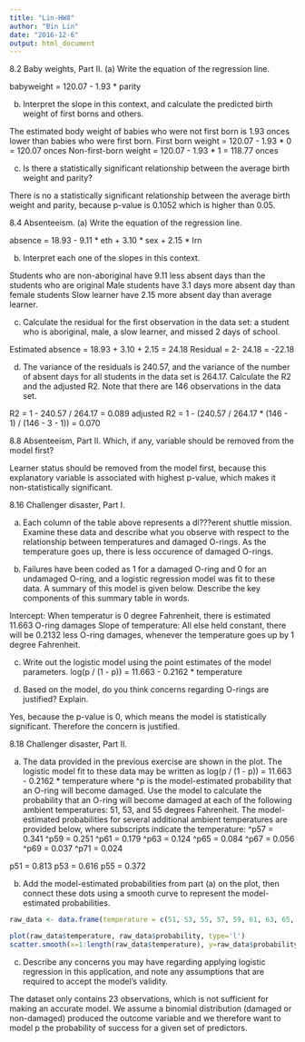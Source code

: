 ---
title: "Lin-HW8"
author: "Bin Lin"
date: "2016-12-6"
output: html_document
---

8.2 Baby weights, Part II.
(a) Write the equation of the regression line.

babyweight = 120.07 - 1.93 * parity


(b) Interpret the slope in this context, and calculate the predicted birth weight of first borns and
others.

The estimated body weight of babies who were not first born is 1.93 onces lower than babies who were first born. 
First born weight = 120.07 - 1.93 * 0 = 120.07 onces
Non-first-born weight = 120.07 - 1.93 * 1 = 118.77 onces


(c) Is there a statistically significant relationship between the average birth weight and parity?

There is no a statistically significant relationship between the average birth weight and parity, because p-value is 0.1052 which is higher than 0.05. 



8.4 Absenteeism.
(a) Write the equation of the regression line.

absence = 18.93 - 9.11 * eth + 3.10 * sex + 2.15 * Irn


(b) Interpret each one of the slopes in this context.

Students who are non-aboriginal have 9.11 less absent days than the students who are original 
Male students have 3.1 days more absent day than female students
Slow learner have 2.15 more absent day than average learner.


(c) Calculate the residual for the first observation in the data set: a student who is aboriginal,
male, a slow learner, and missed 2 days of school.

Estimated absence = 18.93 + 3.10 + 2.15 = 24.18
Residual = 2- 24.18 = -22.18


(d) The variance of the residuals is 240.57, and the variance of the number of absent days for all
students in the data set is 264.17. Calculate the R2 and the adjusted R2. Note that there are
146 observations in the data set.

R2 = 1 - 240.57 / 264.17 = 0.089
adjusted R2 = 1 - (240.57 / 264.17 * (146 - 1) / (146 - 3 - 1)) = 0.070



8.8 Absenteeism, Part II.
Which, if any, variable should be removed from the model first?

Learner status should be removed from the model first, because this explanatory variable is associated with highest p-value, which makes it non-statistically significant.



8.16 Challenger disaster, Part I.

(a) Each column of the table above represents a di???erent shuttle mission. Examine these data
and describe what you observe with respect to the relationship between temperatures and
damaged O-rings.
As the temperature goes up, there is less occurence of damaged O-rings. 


(b) Failures have been coded as 1 for a damaged O-ring and 0 for an undamaged O-ring, and
a logistic regression model was fit to these data. A summary of this model is given below.
Describe the key components of this summary table in words.

Intercept: When temperatur is 0 degree Fahrenheit, there is estimated 11.663 O-ring damages
Slope of temperature: All else held constant, there will be 0.2132 less O-ring damages, whenever the temperature goes up by 1 degree Fahrenheit. 


(c) Write out the logistic model using the point estimates of the model parameters.
log(p / (1 - p)) = 11.663 - 0.2162 * temperature


(d) Based on the model, do you think concerns regarding O-rings are justified? Explain.

Yes, because the p-value is 0, which means the model is statistically significant. Therefore the concern is justified.


8.18 Challenger disaster, Part II.

(a) The data provided in the previous exercise are shown in the plot. The logistic model fit to
these data may be written as
log(p / (1 - p)) = 11.663 - 0.2162 * temperature
where ^p is the model-estimated probability that an O-ring will become damaged. Use the
model to calculate the probability that an O-ring will become damaged at each of the following
ambient temperatures: 51, 53, and 55 degrees Fahrenheit. The model-estimated probabilities
for several additional ambient temperatures are provided below, where subscripts indicate the
temperature:
^p57 = 0.341 ^p59 = 0.251 ^p61 = 0.179 ^p63 = 0.124
^p65 = 0.084 ^p67 = 0.056 ^p69 = 0.037 ^p71 = 0.024

p51 = 0.813
p53 = 0.616
p55 = 0.372


(b) Add the model-estimated probabilities from part (a) on the plot, then connect these dots using
a smooth curve to represent the model-estimated probabilities.

```{r}
raw_data <- data.frame(temperature = c(51, 53, 55, 57, 59, 61, 63, 65, 67, 69, 71), probability = c(0.813, 0.616, 0.372, 0.341, 0.251, 0.179, 0.124, 0.084, 0.056, 0.037, 0.024))

plot(raw_data$temperature, raw_data$probability, type='l')
scatter.smooth(x=1:length(raw_data$temperature), y=raw_data$probability)
```


(c) Describe any concerns you may have regarding applying logistic regression in this application,
and note any assumptions that are required to accept the model's validity.

The dataset only contains 23 observations, which is not sufficient for making an accurate model. 
We assume a binomial distribution (damaged or non-damaged) produced the outcome variable and we therefore want to model p the probability of success for a given set of predictors.

